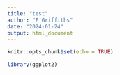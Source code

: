 ```yaml
---
title: "test"
author: "E Griffiths"
date: "2024-01-24"
output: html_document
---
```


```r
knitr::opts_chunk$set(echo = TRUE)

library(ggplot2)
```

